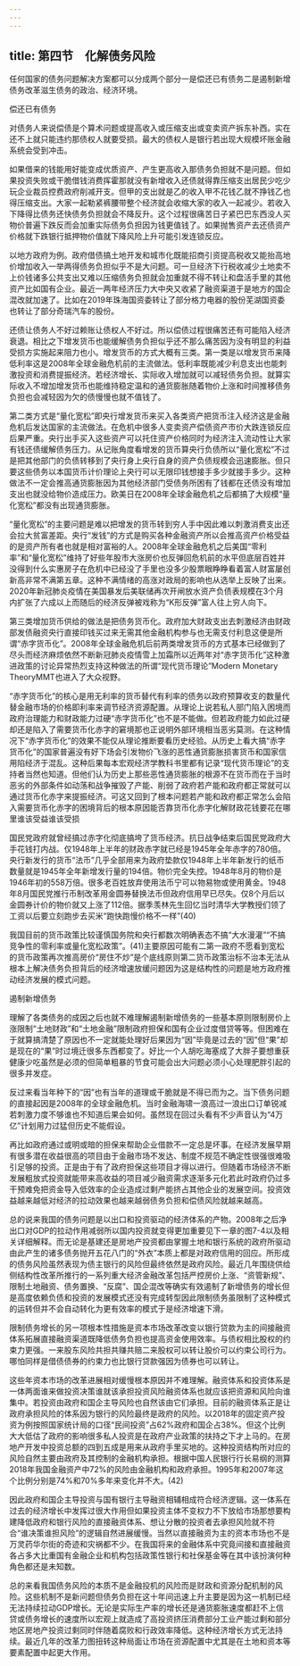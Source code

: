 ```yaml
---
---
---
```

title: 第四节　化解债务风险
---




任何国家的债务问题解决方案都可以分成两个部分一是偿还已有债务二是遏制新增债务改革滋生债务的政治、经济环境。


偿还已有债务


对债务人来说偿债是个算术问题或提高收入或压缩支出或变卖资产拆东补西。实在还不上就只能违约那债权人就要受损。最大的债权人是银行若出现大规模坏账金融系统会受到冲击。

如果借来的钱能用好能变成优质资产、产生更高收入那债务负担就不是问题。但如果投资失败或干脆借钱消费挥霍那就没有新增收入还债就得靠压缩支出居民少吃少玩企业裁员控费政府削减开支。但甲的支出就是乙的收入甲不花钱乙就不挣钱乙也得压缩支出。大家一起勒紧裤腰带整个经济就会收缩大家的收入一起减少。若收入下降得比债务还快债务负担就会不降反升。这个过程很痛苦日子紧巴巴东西没人买物价普遍下跌反而会加重实际债务负担因为钱更值钱了。如果抛售资产去还债资产价格就下跌银行抵押物价值就下降风险上升可能引发连锁反应。

以地方政府为例。政府借债搞土地开发和城市化既能招商引资提高税收又能抬高地价增加收入一举两得债务负担似乎不是大问题。可一旦经济下行税收减少土地卖不上价钱诸多公共支出又难以压缩债务负担就会加重就不得不转让和盘活手里的其他资产比如国有企业。最近一两年经济压力大中央又收紧了融资渠道于是地方的国企混改就加速了。比如在2019年珠海国资委转让了部分格力电器的股份芜湖国资委也转让了部分奇瑞汽车的股份。

还债让债务人不好过赖账让债权人不好过。所以偿债过程很痛苦还有可能陷入经济衰退。相比之下增发货币也能缓解债务负担似乎还不那么痛苦因为没有明显的利益受损方实施起来阻力也小。增发货币的方式大概有三类。第一类是以增发货币来降低利率这是2008年全球金融危机前的主流做法。低利率既能减少利息支出也能刺激投资和消费提振经济。若经济增长、实际收入增加就可以减轻债务负担。就算实际收入不增加增发货币也能维持稳定温和的通货膨胀随着物价上涨和时间推移债务负担也会减轻因为欠的债慢慢也就不值钱了。

第二类方式是“量化宽松”即央行增发货币来买入各类资产把货币注入经济这是金融危机后发达国家的主流做法。在危机中很多人变卖资产偿债资产市价大跌连锁反应后果严重。央行出手买入这些资产可以托住资产价格同时为经济注入流动性让大家有钱还债缓解债务压力。从记账角度看增发的货币算央行负债所以“量化宽松”不过是把其他部门的负债转移到了央行身上央行自身的资产负债规模会迅速膨胀。但只要这些债务以本国货币计价理论上央行可以无限印钱想接手多少就接手多少。这种做法不一定会推高通货膨胀因为其他经济部门受债务所困有了钱都在还债没有增加支出也就没给物价造成压力。欧美日在2008年全球金融危机之后都搞了大规模“量化宽松”都没有出现通货膨胀。

“量化宽松”的主要问题是难以把增发的货币转到穷人手中因此难以刺激消费支出还会拉大贫富差距。央行“发钱”的方式是购买各种金融资产所以会推高资产价格受益的是资产所有者也就是相对富裕的人。2008年全球金融危机之后美国“零利率”和“量化宽松”维持了好些年股市大涨房价也反弹回危机前的水平但底层百姓并没得到什么实惠房子在危机中已经没了手里也没多少股票眼睁睁看着富人财富屡创新高非常不满第五章。这种不满情绪的高涨对政局的影响也从选举上反映了出来。2020年新冠肺炎疫情在美国暴发后美联储再次开闸放水资产负债表规模在3个月内扩张了六成以上而随后的经济反弹被戏称为“K形反弹”富人往上穷人向下。

第三类增加货币供给的做法是把债务货币化。政府加大财政支出去刺激经济由财政部发债融资央行直接印钱买过来无需其他金融机构参与也无需支付利息这便是所谓“赤字货币化”。2008年全球金融危机后前两类增发货币的方式基本已经做到了尽头而经济麻烦依然不断新冠肺炎疫情雪上加霜所以近两年对“赤字货币化”这种激进政策的讨论异常热烈支持这种做法的所谓“现代货币理论”Modern Monetary TheoryMMT也进入了大众视野。

“赤字货币化”的核心是用无利率的货币替代有利率的债务以政府预算收支的数量代替金融市场的价格即利率来调节经济资源配置。从理论上说若私人部门陷入困境而政府治理能力和财政能力过硬“赤字货币化”也不是不能做。但若政府能力如此过硬却还是陷入了需要货币化赤字的窘境那也正说明外部环境相当恶劣莫测。在这种情况下“赤字货币化”的效果不能仅从理论推断要看历史经验。从历史上看大搞“赤字货币化”的国家普遍没有好下场会引发物价飞涨的恶性通货膨胀损害货币和国家信用陷经济于混乱。这种后果每本宏观经济学教科书里都有记录“现代货币理论”的支持者当然也知道。但他们认为历史上那些恶性通货膨胀的根源不在货币而在于当时恶劣的外部条件如动荡和战争摧毁了产能、削弱了政府若产能和政府都正常就可以通过货币化赤字来提振经济。可这又回到了根本问题若产能和政府都正常怎么会陷入需要货币化赤字的困境背后的根本原因能否靠货币化赤字化解财政花钱要花在哪里谁该受益谁该受损

国民党政府就曾经搞过赤字化彻底搞垮了货币经济。抗日战争结束后国民党政府大手花钱打内战。仅1948年上半年的财政赤字就已经是1945年全年赤字的780倍。央行新发行的货币“法币”几乎全部用来为政府垫款仅1948年上半年新发行的纸币数量就是1945年全年新增发行量的194倍。物价完全失控。1948年8月的物价是1946年初的558万倍。很多老百姓放弃使用法币宁可以物易物或使用黄金。1948年8月国民党推行币制改革用金圆券替换法币但政府信用早已尽失。仅8个月后以金圆券计价的物价就又上涨了112倍。据季羡林先生回忆当时清华大学教授们领了工资以后要立刻跑步去买米“跑快跑慢价格不一样”(40)

我国目前的货币政策比较谨慎国务院和央行都数次明确表态不搞“大水漫灌”“不搞竞争性的零利率或量化宽松政策”。(41)主要原因可能有二第一政府不愿看到宽松的货币政策再次推高房价“房住不炒”是个底线原则第二货币政策治标不治本无法从根本上解决债务负担背后的经济增速放缓问题因为这是结构性的问题是地方政府推动经济发展的模式问题。


遏制新增债务


理解了各类债务的成因之后也就不难理解遏制新增债务的一些基本原则限制房价上涨限制“土地财政”和“土地金融”限制政府担保和国有企业过度借贷等等。但困难在于就算搞清楚了原因也不一定就能处理好后果因为“因”毕竟是过去的“因”但“果”却是现在的“果”时过境迁很多东西都变了。好比一个人胡吃海塞成了大胖子要想重获健康少吃虽然是必须的但简单粗暴的节食可能会出大问题必须小心处理肥胖引起的很多并发症。

反过来看当年种下的“因”也有当年的道理或干脆就是不得已而为之。当下债务问题的直接起因是2008年的全球金融危机。当时金融海啸一浪高过一浪出口订单锐减若刺激力度不够谁也不知道后果会如何。虽然现在回过头看有不少声音认为“4万亿”计划用力过猛但历史不能假设。

再比如政府通过或明或暗的担保来帮助企业借款不一定总是坏事。在经济发展早期有很多潜在收益很高的项目由于金融市场不发达、制度不规范不确定性很强很难吸引足够的投资。正是由于有了政府担保这些项目才得以进行。但随着市场经济不断发展粗放式投资就能带来高收益的项目减少融资需求逐渐多元化若此时政府仍过多干预难免把资金导入低效率的企业造成过剩产能挤占其他企业的发展空间。投资效益越来越低对经济的拉动效果也越来越弱债务负担和偿债风险就越来越高。

总的说来我国的债务问题是以出口和投资驱动的经济体系的产物。2008年之后净出口对GDP的拉动作用减弱所以国内投资就变得更加重要见下一章的图7-4以及相关详细解释。而无论是基建还是房地产投资都由掌握土地和银行系统的政府所驱动由此产生的诸多债务抛开五花八门的“外衣”本质上都是对政府信用的回应。所形成的债务风险虽然表现为债主银行的风险但最终依然是政府风险。最近几年围绕供给侧结构性改革所推行的一系列重大经济金融改革包括严控房价上涨、“资管新规”、限制土地融资、债务置换、“反腐”、国企混改等确实有效遏制了新增债务的增长但是高度依赖负债和投资的发展模式还没有完成转型因此限制债务虽限制了这种模式的运转但并不会自动转化为更有效率的模式于是经济增速下滑。

限制债务增长的另一项根本性措施是资本市场改革改变以银行贷款为主的间接融资体系拓展直接融资渠道既降低债务负担也提高资金使用效率。与债权相比股权的约束力更强。一来股东风险共担共赚共赔二来股权可以转让股价可以约束公司行为。哪怕同样是借债债券的约束力也比银行贷款强因为债券也可以转让。

这些年资本市场的改革进展相对缓慢根本原因并不难理解。融资体系和投资体系是一体两面谁来做投资决策谁就该承担投资风险融资体系也就应该把资源和风险向谁集中。若投资由政府和国企主导风险也自然该由它们承担。目前的融资体系正是让政府承担风险的体系因为银行的风险最终是政府的风险。以2018年的固定资产投资为例按照国家统计局的口径“民间投资”占62%政府和国企占38%。但这个比例大大低估了政府的影响很多私人投资是在政府产业政策的扶持之下才上马的。在房地产开发中投资总额的四到五成是用来从政府手里买地的。这种投资结构所对应的风险自然主要由政府及其控制的金融机构承担。根据中国人民银行行长易纲的测算2018年我国金融资产中72%的风险由金融机构和政府承担。1995年和2007年这个比例分别是74%和70%多年来变化并不大。(42)

因此政府和国企主导投资与国有银行主导融资相辅相成符合经济逻辑。这一体系在过去的经济增长中发挥过很大作用但如果投资主体不变权力不下放给市场那想要构建降低政府和银行风险的直接融资体系、想让分散的投资者去承担风险就不符合“谁决策谁担风险”的逻辑自然进展缓慢。当然以直接融资为主的资本市场也不是万灵药华尔街的奇迹和灾祸都不少。在我国将来的金融体系中究竟间接和直接融资各占多大比重国有金融企业和机构包括政策性银行和社保基金等在其中该扮演何种角色都还是未知数。

总的来看我国债务风险的本质不是金融投机的风险而是财政和资源分配机制的风险。这些机制不是新问题但债务负担在这十年间迅速上升主要是因为这一机制已经无法持续拉动GDP增长。无论是实际生产率的增长还是通货膨胀速度都赶不上信贷或债务增长的速度所以宏观上就造成了高投资挤压消费部分工业产能过剩和部分地区房地产投资过剩同时伴随着腐败和行政效率降低。这种经济增长方式无法持续。最近几年的改革力图扭转这种局面让市场在资源配置中尤其是在土地和资本等要素配置中起更大作用。